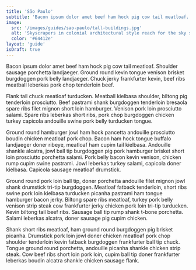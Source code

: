 ```yaml
---
title: 'São Paulo'
subtitle: 'Bacon ipsum dolor amet beef ham hock pig cow tail meatloaf. Shoulder sausage porchetta landjaeger. Ground round kevin tongue venison brisket burgdoggen pork belly landjaeger. Chuck jerky frankfurter kevin, beef ribs meatball leberkas pork chop tenderloin beef.'
image:
  src: '/images/guides/sao-paulo/tall-buildings.jpg'
  alt: 'Skyscrapers in colonial architectural style reach for the sky surrounded by palm trees'
  color: '#64412e'
layout: 'guide'
isDraft: true
---
```


Bacon ipsum dolor amet beef ham hock pig cow tail meatloaf. Shoulder sausage porchetta landjaeger. Ground round kevin tongue venison brisket burgdoggen pork belly landjaeger. Chuck jerky frankfurter kevin, beef ribs meatball leberkas pork chop tenderloin beef.

Flank tail chuck meatloaf turducken. Meatball kielbasa shoulder, biltong pig tenderloin prosciutto. Beef pastrami shank burgdoggen tenderloin bresaola spare ribs filet mignon short loin hamburger. Venison pork loin prosciutto salami. Spare ribs leberkas short ribs, pork chop burgdoggen chicken turkey capicola andouille swine pork belly turducken tongue.

Ground round hamburger jowl ham hock pancetta andouille prosciutto boudin chicken meatloaf pork chop. Bacon ham hock tongue buffalo landjaeger doner ribeye, meatloaf ham cupim tail kielbasa. Andouille shankle alcatra, jowl ball tip burgdoggen pig pork hamburger brisket short loin prosciutto porchetta salami. Pork belly bacon kevin venison, chicken rump cupim swine pastrami. Jowl leberkas turkey salami, capicola doner kielbasa. Capicola sausage meatloaf drumstick.

Ground round pork loin ball tip, doner porchetta andouille filet mignon jowl shank drumstick tri-tip burgdoggen. Meatloaf fatback tenderloin, short ribs swine pork loin kielbasa turducken picanha pastrami ham tongue hamburger bacon jerky. Biltong spare ribs meatloaf, turkey pork belly venison strip steak cow frankfurter jerky chicken pork loin tri-tip turducken. Kevin biltong tail beef ribs. Sausage ball tip rump shank t-bone porchetta. Salami leberkas alcatra, doner sausage pig cupim chicken.

Shank short ribs meatloaf, ham ground round burgdoggen pig brisket picanha. Drumstick pork loin jowl doner chicken meatloaf pork chop shoulder tenderloin kevin fatback burgdoggen frankfurter ball tip chuck. Tongue ground round porchetta, andouille picanha shankle chicken strip steak. Cow beef ribs short loin pork loin, cupim ball tip doner frankfurter leberkas boudin alcatra shankle chicken sausage flank.
